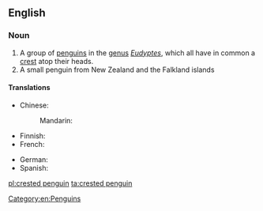 ==English==
{{wikipedia}}

===Noun===
{{en-noun|head=[[crested]] [[penguin]]}}

# A group of [[penguins]] in the [[genus]] ''[[Eudyptes]]'', which all have in common a [[crest]] atop their heads.
# A small penguin from New Zealand and the Falkland islands

====Translations====
{{trans-top|Penguin}}
* Chinese:
*: Mandarin: {{t|cmn|冠企鹅|sc=Hani}}
* Finnish: {{t|fi|töyhtöpingviini}}
* French: {{t+|fr|gorfou|m}}
{{trans-mid}}
* German: {{t+|de|Schopfpinguin|m}}
* Spanish: {{t|es|pingüino crestado|m}}
{{trans-bottom}}

[[Category:en:Penguins]]

[[pl:crested penguin]]
[[ta:crested penguin]]